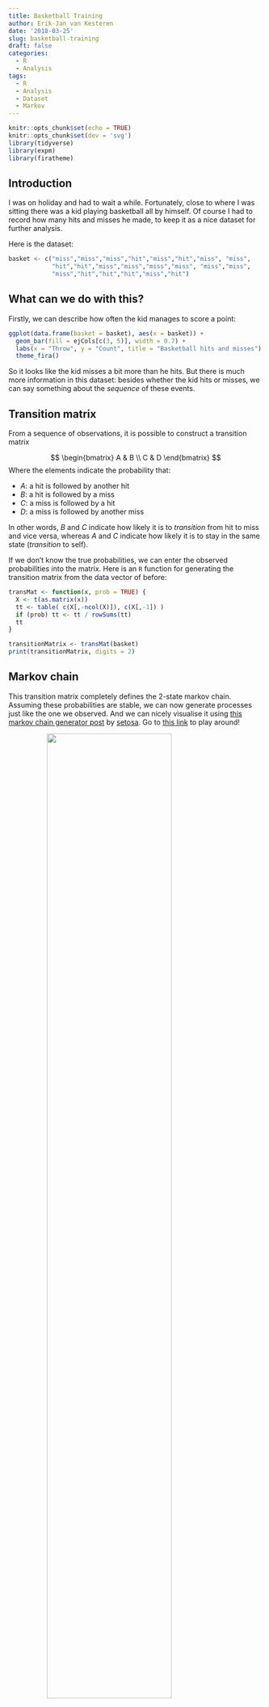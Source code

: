 ```yaml
---
title: Basketball Training
author: Erik-Jan van Kesteren
date: '2018-03-25'
slug: basketball-training
draft: false
categories:
  - R
  - Analysis
tags:
  - R
  - Analysis
  - Dataset
  - Markov
---
```



```r
knitr::opts_chunk$set(echo = TRUE)
knitr::opts_chunk$set(dev = 'svg')
library(tidyverse)
library(expm)
library(firatheme)
```

## Introduction

I was on holiday and had to wait a while. Fortunately, close to where I was sitting there was a kid playing basketball all by himself. Of course I had to record how many hits and misses he made, to keep it as a nice dataset for further analysis.

Here is the dataset:
```r
basket <- c("miss","miss","miss","hit","miss","hit","miss", "miss",
            "hit","hit","miss","miss","miss","miss", "miss","miss",
            "miss","hit","hit","hit","miss","hit")
```

## What can we do with this?
Firstly, we can describe how often the kid manages to score a point:

```r
ggplot(data.frame(basket = basket), aes(x = basket)) + 
  geom_bar(fill = ejCols[c(3, 5)], width = 0.7) + 
  labs(x = "Throw", y = "Count", title = "Basketball hits and misses") +
  theme_fira()
```

So it looks like the kid misses a bit more than he hits. But there is much more information in this dataset: besides whether the kid hits or misses, we can say something about the _sequence_ of these events. 

## Transition matrix

From a sequence of observations, it is possible to construct a transition matrix

$$
\begin{bmatrix}
A & B \\
C & D 
\end{bmatrix}
$$
Where the elements indicate the probability that:

- $A$: a hit is followed by another hit
- $B$: a hit is followed by a miss
- $C$: a miss is followed by a hit
- $D$: a miss is followed by another miss

In other words, $B$ and $C$ indicate how likely it is to _transition_ from hit to miss and vice versa, whereas $A$ and $C$ indicate how likely it is to stay in the same state (_transition_ to self).

If we don't know the true probabilities, we can enter the observed probabilities into the matrix. Here is an `R` function for generating the transition matrix from the data vector of before:

```r
transMat <- function(x, prob = TRUE) {
  X <- t(as.matrix(x))
  tt <- table( c(X[,-ncol(X)]), c(X[,-1]) )
  if (prob) tt <- tt / rowSums(tt)
  tt
}

transitionMatrix <- transMat(basket)
print(transitionMatrix, digits = 2)

```

## Markov chain
This transition matrix completely defines the 2-state markov chain. Assuming these probabilities are stable, we can now generate processes just like the one we observed. And we can nicely visualise it using [this markov chain generator post](http://setosa.io/ev/markov-chains/) by [setosa](http://setosa.io/ev/). Go to [this link](http://setosa.io/markov/index.html#%7B%22tm%22%3A%5B%5B0.43%2C0.57%5D%2C%5B0.36%2C0.64%5D%5D%7D) to play around!

<img src="../../img/mcbasket.png" style="width:70%;display:block; margin-left:auto; margin-right:auto"></img>

## Steady state 
If we assume this chain is stable over time, there is another nice property. Irrespective of the initial probabilities of hitting or missing that we choose, after a few steps of the markov process, the probability of hitting the basket already converges to the _steady state_:

```r
probs <- (1:10)/10
steady <- matrix(0, ncol = 10, nrow = 7)

for (i in 1:7) {
  for (p in 1:10) {
    outprobs <- c(probs[p], 1-probs[p])%*%(transitionMatrix%^%i)
    steady[i, p] <- outprobs[1]
  }
}

steady %>% as.tibble %>% set_names(probs) %>% 
  mutate(moves = 1:7) %>% gather("initial", "final", -moves) %>% 
  arrange(-as.numeric(initial)) %>% 
  ggplot(aes(x = moves, y = final, 
             colour = factor(initial, 
                             levels = unique(initial)))) +
  geom_line(size = 1) + 
  labs(title = "Converging to steady state", 
       colour = "Initial hit probability", 
       y = "Hit probability on this move", 
       x = "Move number") +
  theme_fira()

```

In general, we can calculate the steady state easily from the transition matrix:

```r
someBigNumber <- 1000
diag(transitionMatrix %^% someBigNumber)
```

Note that this leads to a similar but different result than simply counting the probability of hitting or missing as a table, as we did in the first figure:

```r
table(basket)/length(basket)
``` 

# Questions

- What should we trust here? The naïve probabilities or the markov steady state?
- Which assumptions lead to this discrepancy?
- Does the transition matrix really contain more relevant information about this process than the observed hit rate?

